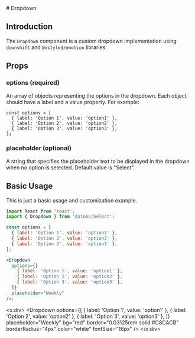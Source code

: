 
<MDXWrapper>
<Head>
	<title>Dropdown Doc | OORSIG</title>
</Head>
# Dropdown

## Introduction

The `Dropdown` component is a custom dropdown implementation using `downshift` and `@xstyled/emotion` libraries.

## Props

### options (required)

An array of objects representing the options in the dropdown.
Each object should have a label and a value property. For example:

```
const options = [
  { label: 'Option 1', value: 'option1' },
  { label: 'Option 2', value: 'option2' },
  { label: 'Option 3', value: 'option3' },
];
```

### placeholder (optional)

A string that specifies the placeholder text to be displayed in the dropdown when no option is selected. Default value is "Select".

## Basic Usage

This is just a basic usage and customization example.

```jsx
import React from 'react';
import { Dropdown } from '@atoms/Select';

const options = [
  { label: 'Option 1', value: 'option1' },
  { label: 'Option 2', value: 'option2' },
  { label: 'Option 3', value: 'option3' },
];

<Dropdown
  options={[
    { label: 'Option 1', value: 'option1' },
    { label: 'Option 2', value: 'option2' },
    { label: 'Option 3', value: 'option3' },
  ]}
  placeholder="Weekly"
/>;
```

<x.div>
  <Dropdown
    options={[
      { label: 'Option 1', value: 'option1' },
      { label: 'Option 2', value: 'option2' },
      { label: 'Option 3', value: 'option3' },
    ]}
    placeholder="Weekly"
    bg="red"
    border="0.03125rem solid #C8CACB"
    borderRadius="4px"
    color="white"
    fontSize="16px"
  />
</x.div>
</MDXWrapper>
